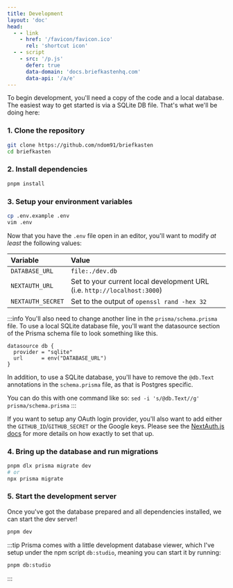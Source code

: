 ```yaml
---
title: Development
layout: 'doc'
head:
  - - link
    - href: '/favicon/favicon.ico'
      rel: 'shortcut icon'
  - - script
    - src: '/p.js'
      defer: true
      data-domain: 'docs.briefkastenhq.com'
      data-api: '/a/e'
---
```


To begin development, you'll need a copy of the code and a local database. The easiest way to get started is via a SQLite DB file. That's what we'll be doing here:

### 1. Clone the repository

```bash
git clone https://github.com/ndom91/briefkasten
cd briefkasten
```

### 2. Install dependencies

```bash
pnpm install
```

### 3. Setup your environment variables

```bash
cp .env.example .env
vim .env
```

Now that you have the `.env` file open in an editor, you'll want to modify _at least_ the following values:

| Variable          | Value                                                                    |
| :---------------- | :----------------------------------------------------------------------- |
| `DATABASE_URL`    | `file:./dev.db`                                                          |
| `NEXTAUTH_URL`    | Set to your current local development URL (i.e. `http://localhost:3000`) |
| `NEXTAUTH_SECRET` | Set to the output of `openssl rand -hex 32`                              |

:::info
You'll also need to change another line in the `prisma/schema.prisma` file. To use a local SQLite database file, you'll want the datasource section of the Prisma schema file to look something like this.

```prisma
datasource db {
  provider = "sqlite"
  url      = env("DATABASE_URL")
}
```

In addition, to use a SQLite database, you'll have to remove the `@db.Text` annotations in the `schema.prisma` file, as that is Postgres specific.

You can do this with one command like so: `sed -i 's/@db.Text//g' prisma/schema.prisma`
:::

If you want to setup any OAuth login provider, you'll also want to add either the `GITHUB_ID`/`GITHUB_SECRET` or the Google keys. Please see the [NextAuth.js docs](https://next-auth.js.org/providers/github) for more details on how exactly to set that up.

### 4. Bring up the database and run migrations

```bash
pnpm dlx prisma migrate dev
# or
npx prisma migrate
```

### 5. Start the development server

Once you've got the database prepared and all dependencies installed, we can start the dev server!

```bash
pnpm dev
```

:::tip
Prisma comes with a little development database viewer, which I've setup under the npm script `db:studio`, meaning you can start it by running:

```bash
pnpm db:studio
```

:::
